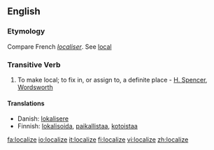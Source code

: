 ==English==

===Etymology===
Compare French ''[[localiser]]''. See [[local]]

===Transitive Verb===
{{en-verb|localiz|ing}}

# To make local; to fix in, or assign to, a definite place - [[H. Spencer]], [[Wordsworth]]

====Translations====
{{top}}
*Danish: [[lokalisere]]
*Finnish: [[lokalisoida]], [[paikallistaa]], [[kotoistaa]]
{{mid}}
{{bottom}}

[[fa:localize]]
[[io:localize]]
[[it:localize]]
[[fi:localize]]
[[vi:localize]]
[[zh:localize]]